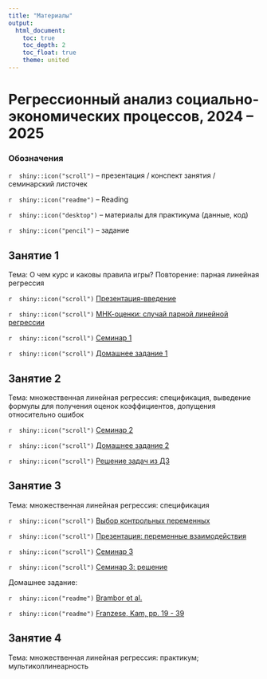 ```yaml
---
title: "Материалы"
output: 
  html_document:
    toc: true
    toc_depth: 2
    toc_float: true
    theme: united
---
```

# Регрессионный анализ социально-экономических процессов, 2024 -- 2025
 
### Обозначения
 
`r  shiny::icon("scroll")` -- презентация / конспект занятия / семинарский листочек
 
`r  shiny::icon("readme")` -- Reading
 
`r  shiny::icon("desktop")` -- материалы для практикума (данные, код)
 
`r  shiny::icon("pencil")` -- задание 
 
## Занятие 1
 
Тема: О чем курс и каковы правила игры? Повторение: парная линейная регрессия
  
`r  shiny::icon("scroll")` <a href="regression_intro_2024.pdf" title=>Презентация-введение</a> 

`r  shiny::icon("scroll")` <a href="OLS_notes.pdf" title=>МНК-оценки: случай парной линейной регрессии</a> 

`r  shiny::icon("scroll")` <a href="reg_seminar1_2024.pdf" title=>Семинар 1</a> 

`r  shiny::icon("scroll")` <a href="css_reg_hw1_2024.pdf" title=>Домашнее задание 1</a> 

## Занятие 2
 
Тема: множественная линейная регрессия: спецификация, выведение формулы для получения оценок коэффициентов, допущения относительно ошибок
  
`r  shiny::icon("scroll")` <a href="reg_seminar2_2024.pdf" title=>Семинар 2</a> 

`r  shiny::icon("scroll")` <a href="css_reg_hw2_2024.pdf" title=>Домашнее задание 2</a> 

`r  shiny::icon("scroll")` <a href="css_reg_hw_solution.pdf" title=>Решение задач из ДЗ</a> 

## Занятие 3
 
Тема: множественная линейная регрессия: спецификация

`r  shiny::icon("scroll")` <a href="lecture_notes.pdf" title=>Выбор контрольных переменных</a> 

`r  shiny::icon("scroll")` <a href="interactions_presentation.pdf" title=>Презентация: переменные взаимодействия</a> 

`r  shiny::icon("scroll")` <a href="reg_seminar3.pdf" title=>Семинар 3</a> 

`r  shiny::icon("scroll")` <a href="reg_seminar3_solution.pdf" title=>Семинар 3: решение</a> 

Домашнее задание: 

`r  shiny::icon("readme")` <a href="https://disk.yandex.ru/i/XhNnotShTyC8dw" title=> Brambor et al.</a>
 
`r  shiny::icon("readme")` <a href="https://disk.yandex.ru/i/ufuj_2Ks2FglpQ" title=> Franzese, Kam, pp. 19 - 39 </a>

## Занятие 4
 
Тема: множественная линейная регрессия: практикум; мультиколлинеарность 


